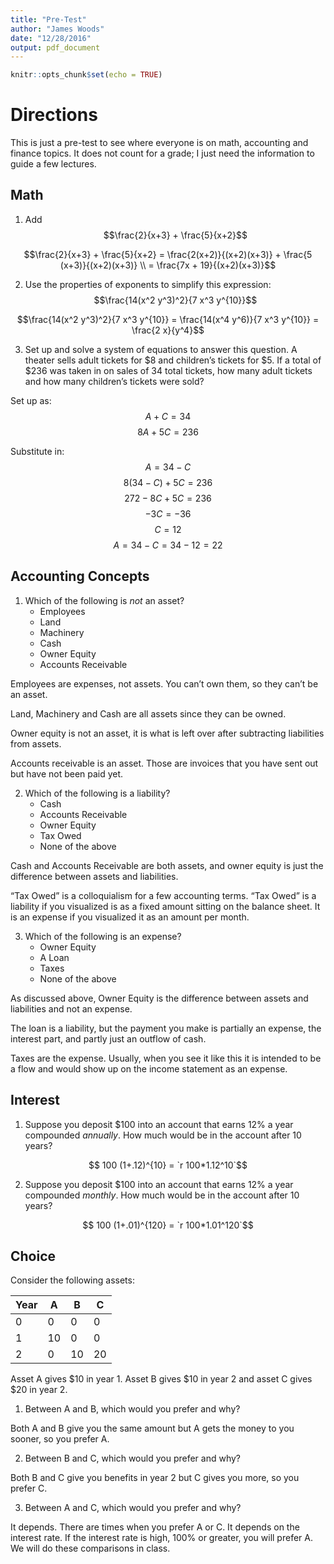 ```yaml
---
title: "Pre-Test"
author: "James Woods"
date: "12/28/2016"
output: pdf_document
---
```


```r
knitr::opts_chunk$set(echo = TRUE)
```


# Directions

This is just a pre-test to see where everyone is on math, accounting and finance topics.  It does not count for a grade; I just need the information to guide a few lectures.

## Math

1. Add $$\frac{2}{x+3} + \frac{5}{x+2}$$

$$\frac{2}{x+3} + \frac{5}{x+2} = \frac{2(x+2)}{(x+2)(x+3)} + \frac{5 (x+3)}{(x+2)(x+3)} \\ = \frac{7x + 19}{(x+2)(x+3)}$$

2. Use the properties of exponents to simplify this expression: $$\frac{14(x^2 y^3)^2}{7 x^3 y^{10}}$$

$$\frac{14(x^2 y^3)^2}{7 x^3 y^{10}} =  \frac{14(x^4 y^6)}{7 x^3 y^{10}} = \frac{2 x}{y^4}$$

3. Set up and solve a system of equations to answer this question.  A theater sells adult tickets for \$8 and children’s tickets for \$5.  If a total of $236 was taken in on sales of 34 total tickets, how many adult tickets and how many children’s tickets were sold?

Set up as:
$$ A + C = 34$$ 
$$8 A + 5 C = 236 $$

Substitute in:
$$A = 34-C $$
$$8 (34-C) + 5 C = 236$$
$$272 - 8C + 5 C = 236$$
$$-3 C = -36 $$
$$C = 12 $$
$$A = 34 - C = 34 - 12 = 22$$


## Accounting Concepts

1. Which of the following is _not_ an asset?
    + Employees 
    + Land
    + Machinery
    + Cash
    + Owner Equity
    + Accounts Receivable

Employees are expenses, not assets.  You can't own them, so they can't be an asset.  

Land, Machinery and Cash are all assets since they can be owned.

Owner equity is not an asset, it is what is left over after subtracting liabilities from assets.  

Accounts receivable is an asset.  Those are invoices that you have sent out but have not been paid yet.


2. Which of the following is a liability?
    + Cash
    + Accounts Receivable
    + Owner Equity
    + Tax Owed
    + None of the above

Cash and Accounts Receivable are both assets, and owner equity is just the difference between assets and liabilities.

"Tax Owed" is a colloquialism for a few accounting terms.  "Tax Owed" is a liability if you visualized is as a fixed amount sitting on the balance sheet.  It is an expense if you visualized it as an amount per month.

3. Which of the following is an expense?
    + Owner Equity
    + A Loan
    + Taxes
    + None of the above

As discussed above, Owner Equity is the difference between assets and liabilities and not an expense.  

The loan is a liability, but the payment you make is partially an expense, the interest part, and partly just an outflow of cash.

Taxes are the expense.  Usually, when you see it like this it is intended to be a flow and would show up on the income statement as an expense.

## Interest

1.  Suppose you deposit \$100 into an account that earns 12% a year compounded _annually_.  How much would be in the account after 10 years?

$$ 100 (1+.12)^{10} = `r 100*1.12^10`$$

2.  Suppose you deposit \$100 into an account that earns 12% a year compounded _monthly_.  How much would be in the account after 10 years?

$$ 100 (1+.01)^{120} = `r 100*1.01^120`$$

## Choice

Consider the following assets:

Year| A | B | C
----|---|---|---
0   | 0 | 0 |0
1   |10 |0  |0
2   |0  |10 |20 

Asset A gives \$10 in year 1.  Asset B gives \$10 in year 2 and asset C gives \$20 in year 2.

1. Between A and B, which would you prefer and why?

Both A and B give you the same amount but A gets the money to you sooner, so you prefer A.

2. Between B and C, which would you prefer and why?

Both B and C give you benefits in year 2 but C gives you more, so you prefer C.

3. Between A and C, which would you prefer and why?

It depends.  There are times when you prefer A or C.  It depends on the interest rate.  If the interest rate is high, 100% or greater, you will prefer A.  We will do these comparisons in class.

